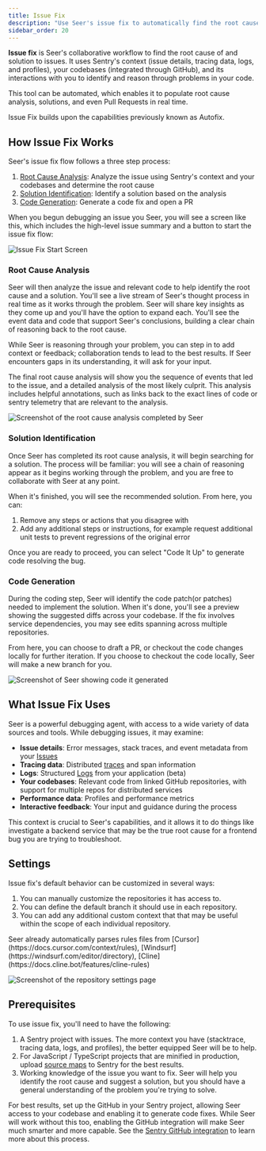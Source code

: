```yaml
---
title: Issue Fix
description: "Use Seer's issue fix to automatically find the root cause of issues and generate code fixes."
sidebar_order: 20
---
```


**Issue fix** is Seer's collaborative workflow to find the root cause of and solution to issues. It uses Sentry's context (issue details, tracing data, logs, and profiles), your codebases (integrated through GitHub), and its interactions with you to identify and reason through problems in your code.

This tool can be automated, which enables it to populate root cause analysis, solutions, and even Pull Requests in real time. 

<Alert>
Issue Fix builds upon the capabilities previously known as Autofix.
</Alert>

## How Issue Fix Works

Seer's issue fix flow follows a three step process:

1. [Root Cause Analysis](#root-cause-analysis): Analyze the issue using Sentry's context and your codebases and determine the root cause
2. [Solution Identification](#solution-identification): Identify a solution based on the analysis
3. [Code Generation](#code-generation): Generate a code fix and open a PR

When you begun debugging an issue you Seer, you will see a screen like this, which includes the high-level issue summary and a button to start the issue fix flow:

![Issue Fix Start Screen](../img/issue-fix-start-screen.png)

### Root Cause Analysis

Seer will then analyze the issue and relevant code to help identify the root cause and a solution. You'll see a live stream of Seer's thought process in real time as it works through the problem. Seer will share key insights as they come up and you'll have the option to expand each. You'll see the event data and code that support Seer's conclusions, building a clear chain of reasoning back to the root cause.

While Seer is reasoning through your problem, you can step in to add context or feedback; collaboration tends to lead to the best results. If Seer encounters gaps in its understanding, it will ask for your input.

The final root cause analysis will show you the sequence of events that led to the issue, and a detailed analysis of the most likely culprit. This analysis includes helpful annotations, such as links back to the exact lines of code or sentry telemetry that are relevant to the analysis.

![Screenshot of the root cause analysis completed by Seer](../img/rca.png)

### Solution Identification

Once Seer has completed its root cause analysis, it will begin searching for a solution. The process will be familiar: you will see a chain of reasoning appear as it begins working through the problem, and you are free to collaborate with Seer at any point.

When it's finished, you will see the recommended solution. From here, you can:

1. Remove any steps or actions that you disagree with
2. Add any additional steps or instructions, for example request additional unit tests to prevent regressions of the original error

Once you are ready to proceed, you can select "Code It Up" to generate code resolving the bug. 

### Code Generation

During the coding step, Seer will identify the code patch(or patches) needed to implement the solution. When it's done, you'll see a preview showing the suggested diffs across your codebase. If the fix involves service dependencies, you may see edits spanning across multiple repositories. 

From here, you can choose to draft a PR, or checkout the code changes locally for further iteration. If you choose to checkout the code locally, Seer will make a new branch for you.

![Screenshot of Seer showing code it generated](../img/coding-step.png)

## What Issue Fix Uses

Seer is a powerful debugging agent, with access to a wide variety of data sources and tools. While debugging issues, it may examine:

- **Issue details**: Error messages, stack traces, and event metadata from your [Issues](/product/issues/)
- **Tracing data**: Distributed [traces](/concepts/key-terms/tracing/#whats-a-trace) and span information
- **Logs**: Structured [Logs](/product/explore/logs/) from your application (beta)
- **Your codebases**: Relevant code from linked GitHub repositories, with support for multiple repos for distributed services
- **Performance data**: Profiles and performance metrics
- **Interactive feedback**: Your input and guidance during the process

This context is crucial to Seer's capabilities, and it allows it to do things like investigate a backend service that may be the true root cause for a frontend bug you are trying to troubleshoot. 

## Settings

Issue fix's default behavior can be customized in several ways:

1. You can manually customize the repositories it has access to. 
2. You can define the default branch it should use in each repository.
3. You can add any additional custom context that that may be useful within the scope of each individual repository.

<Alert>
Seer already automatically parses rules files from [Cursor](https://docs.cursor.com/context/rules), [Windsurf](https://windsurf.com/editor/directory), [Cline](https://docs.cline.bot/features/cline-rules) 
</Alert>

![Screenshot of the repository settings page](../img/repo-settings.png)

## Prerequisites

To use issue fix, you'll need to have the following:

1. A Sentry project with issues. The more context you have (stacktrace, tracing data, logs, and profiles), the better equipped Seer will be to help. 
1. For JavaScript / TypeScript projects that are minified in production, upload [source maps](/platforms/javascript/sourcemaps/) to Sentry for the best results.
1. Working knowledge of the issue you want to fix. Seer will help you identify the root cause and suggest a solution, but you should have a general understanding of the problem you're trying to solve.

For best results, set up the GitHub in your Sentry project, allowing Seer access to your codebase and enabling it to generate code fixes. While Seer will work without this too, enabling the GitHub integration will make Seer much smarter and more capable. See the [Sentry GitHub integration](/organization/integrations/source-code-mgmt/github/) to learn more about this process. 
